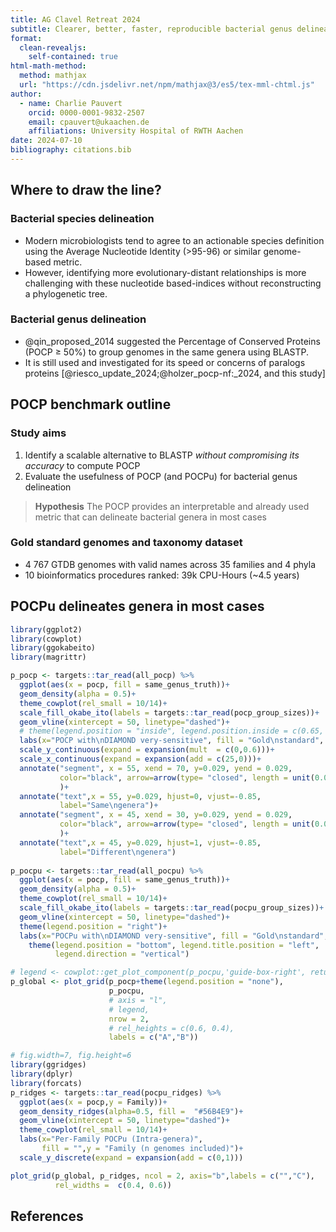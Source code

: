 ```yaml
---
title: AG Clavel Retreat 2024
subtitle: Clearer, better, faster, reproducible bacterial genus delineation procedure
format: 
  clean-revealjs:
    self-contained: true
html-math-method:
  method: mathjax
  url: "https://cdn.jsdelivr.net/npm/mathjax@3/es5/tex-mml-chtml.js"
author:
  - name: Charlie Pauvert
    orcid: 0000-0001-9832-2507
    email: cpauvert@ukaachen.de
    affiliations: University Hospital of RWTH Aachen
date: 2024-07-10
bibliography: citations.bib
---
```


## Where to draw the line?

### Bacterial species delineation

- Modern microbiologists tend to agree to an actionable species definition using the Average Nucleotide Identity (>95-96) or similar genome-based metric.
- However, identifying more evolutionary-distant relationships is more challenging with these nucleotide based-indices without reconstructing a phylogenetic tree.

### Bacterial genus delineation

- @qin_proposed_2014 suggested the Percentage of Conserved Proteins (POCP $\geq$ 50%) to group genomes in the same genera using BLASTP.
- It is still used and investigated for its speed or concerns of paralogs proteins [@riesco_update_2024;@holzer_pocp-nf:_2024, and this study]




## POCP benchmark outline

###  Study aims

1.  Identify a scalable alternative to BLASTP *without compromising its accuracy* to compute POCP
2.  Evaluate the usefulness of POCP (and POCPu) for bacterial genus delineation


> **Hypothesis** The POCP provides an interpretable and already used metric that can delineate bacterial genera in most cases

### Gold standard genomes and taxonomy dataset

- 4 767 GTDB genomes with valid names across 35 families and 4 phyla
- 10 bioinformatics procedures ranked: 39k CPU-Hours (~4.5 years)


## POCPu delineates genera in most cases
<!-- ### DIAMOND verysensitive uses 5-10x more CPU but 1/20 of the time -->

```r
library(ggplot2)
library(cowplot)
library(ggokabeito)
library(magrittr)
```


```r
p_pocp <- targets::tar_read(all_pocp) %>% 
  ggplot(aes(x = pocp, fill = same_genus_truth))+
  geom_density(alpha = 0.5)+
  theme_cowplot(rel_small = 10/14)+
  scale_fill_okabe_ito(labels = targets::tar_read(pocp_group_sizes))+
  geom_vline(xintercept = 50, linetype="dashed")+
  # theme(legend.position = "inside", legend.position.inside = c(0.65, 0.75))+
  labs(x="POCP with\nDIAMOND very-sensitive", fill = "Gold\nstandard", y = "Density")+
  scale_y_continuous(expand = expansion(mult  = c(0,0.6)))+
  scale_x_continuous(expand = expansion(add = c(25,0)))+
  annotate("segment", x = 55, xend = 70, y=0.029, yend = 0.029,
           color="black", arrow=arrow(type= "closed", length = unit(0.05, "in"))
           )+
  annotate("text",x = 55, y=0.029, hjust=0, vjust=-0.85,
           label="Same\ngenera")+
  annotate("segment", x = 45, xend = 30, y=0.029, yend = 0.029,
           color="black", arrow=arrow(type= "closed", length = unit(0.05, "in"))
           )+
  annotate("text",x = 45, y=0.029, hjust=1, vjust=-0.85,
           label="Different\ngenera")
  
p_pocpu <- targets::tar_read(all_pocpu) %>% 
  ggplot(aes(x = pocp, fill = same_genus_truth))+
  geom_density(alpha = 0.5)+
  theme_cowplot(rel_small = 10/14)+
  scale_fill_okabe_ito(labels = targets::tar_read(pocpu_group_sizes))+
  geom_vline(xintercept = 50, linetype="dashed")+
  theme(legend.position = "right")+
  labs(x="POCPu with\nDIAMOND very-sensitive", fill = "Gold\nstandard",y = "Density")+
    theme(legend.position = "bottom", legend.title.position = "left",
          legend.direction = "vertical")

# legend <- cowplot::get_plot_component(p_pocpu,'guide-box-right', return_all = TRUE)
p_global <- plot_grid(p_pocp+theme(legend.position = "none"),
                      p_pocpu,
                      # axis = "l",
                      # legend,
                      nrow = 2,
                      # rel_heights = c(0.6, 0.4),
                      labels = c("A","B"))
```


```r
# fig.width=7, fig.height=6
library(ggridges)
library(dplyr)
library(forcats)
p_ridges <- targets::tar_read(pocpu_ridges) %>% 
  ggplot(aes(x = pocp,y = Family))+
  geom_density_ridges(alpha=0.5, fill =  "#56B4E9")+
  geom_vline(xintercept = 50, linetype="dashed")+
  theme_cowplot(rel_small = 10/14)+
  labs(x="Per-Family POCPu (Intra-genera)",
       fill = "",y = "Family (n genomes included)")+
  scale_y_discrete(expand = expansion(add = c(0,1)))

plot_grid(p_global, p_ridges, ncol = 2, axis="b",labels = c("","C"),
          rel_widths =  c(0.4, 0.6))
```


## References
